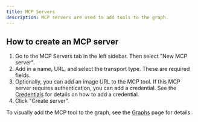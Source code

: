 ```yaml
---
title: MCP Servers
description: MCP servers are used to add tools to the graph.
---
```


## How to create an MCP server

1. Go to the MCP Servers tab in the left sidebar. Then select "New MCP server".
2. Add in a name, URL, and select the transport type. These are required fields.
3. Optionally, you can add an image URL to the MCP tool. If this MCP server requires authentication, you can add a credential. See the [Credentials](/visual-builder/credentials) for details on how to add a credential.
4. Click "Create server".

To visually add the MCP tool to the graph, see the [Graphs](/visual-builder/graphs#adding-tools-to-the-graph) page for details.